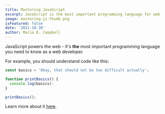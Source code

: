 ```yaml
---
title: Mastering JavaScript
excerpt: JavaScript is the most important programming language for web development. You probably don't know it well enough!
image: mastering-js-thumb.png
isFeatured: false
date: '2021-10-30'
author: Maria D. Campbell
---
```


JavaScript powers the web - it's **the** most important programming language you need to know as a web developer.

For example, you should understand code like this:

```js
const basics = 'Okay, that should not be too difficult actually';

function printBasics() {
  console.log(basics):
}

printBasics();
```

Learn more about it [here](https://academind.com).
